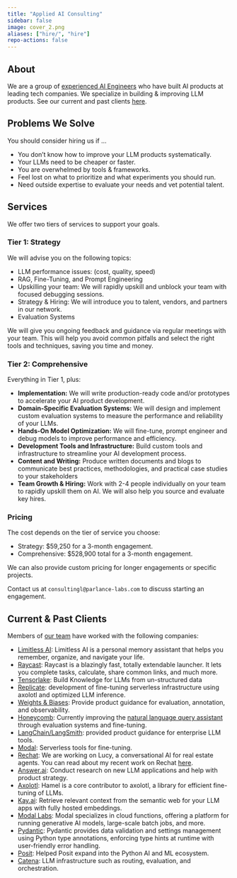 ```yaml
---
title: "Applied AI Consulting"
sidebar: false
image: cover_2.png
aliases: ["hire/", "hire"]
repo-actions: false
---
```


## About

We are a group of [experienced AI Engineers](team.qmd) who have built AI products at leading tech companies.  We specialize in building & improving LLM products. See our current and past clients [here](#current--past-clients).

## Problems We Solve

You should consider hiring us if ...

-   You don’t know how to improve your LLM products systematically.
-   Your LLMs need to be cheaper or faster.
-   You are overwhelmed by tools & frameworks.
-   Feel lost on what to prioritize and what experiments you should run.
-   Need outside expertise to evaluate your needs and vet potential talent.

## Services

We offer two tiers of services to support your goals.

### Tier 1: Strategy

We will advise you on the following topics:

-   LLM performance issues: (cost, quality, speed)
-   RAG, Fine-Tuning, and Prompt Engineering
-   Upskilling your team: We will rapidly upskill and unblock your team with focused debugging sessions.
-   Strategy & Hiring: We will introduce you to talent, vendors, and partners in our network.
-   Evaluation Systems

We will give you ongoing feedback and guidance via regular meetings with your team. This will help you avoid common pitfalls and select the right tools and techniques, saving you time and money. 

### Tier 2: Comprehensive

Everything in Tier 1, plus:

-  **Implementation:** We will write production-ready code and/or prototypes to accelerate your AI product development.
- **Domain-Specific Evaluation Systems:** We will design and implement custom evaluation systems to measure the performance and reliability of your LLMs.
-   **Hands-On Model Optimization:** We will fine-tune, prompt engineer and debug models to improve performance and efficiency.
-  **Development Tools and Infrastructure:** Build custom tools and infrastructure to streamline your AI development process.
-   **Content and Writing:** Produce written documents and blogs to communicate best practices, methodologies, and practical case studies to your stakeholders
-   **Team Growth & Hiring:** Work with 2-4 people individually on your team to rapidly upskill them on AI.  We will also help you source and evaluate key hires.

### Pricing

The cost depends on the tier of service you choose:

- Strategy: $59,250 for a 3-month engagement.
- Comprehensive: $528,900 total for a 3-month engagement.

We can also provide custom pricing for longer engagements or specific projects.

Contact us at `consultingl@parlance-labs.com` to discuss starting an engagement.

## Current & Past Clients

Members of [our team](team.qmd) have worked with the following companies:

- [Limitless AI](http://limitless.ai/): Limitless AI is a personal memory assistant that helps you remember, organize, and navigate your life.
- [Raycast](https://raycast.com/): Raycast is a blazingly fast, totally extendable launcher. It lets you complete tasks, calculate, share common links, and much more.
- [Tensorlake](https://tensorlake.ai/): Build Knowledge for LLMs from un-structured data
-   [Replicate](https://replicate.com/): development of fine-tuning serverless infrastructure using axolotl and optimized LLM inference.
-   [Weights & Biases](https://wandb.ai/site): Provide product guidance for evaluation, annotation, and observability.
-   [Honeycomb](https://www.honeycomb.io/): Currently improving the [natural language query assistant](https://www.honeycomb.io/blog/introducing-query-assistant) through evaluation systems and fine-tuning.
-   [LangChain/LangSmith](https://www.langchain.com): provided product guidance for enterprise LLM tools.
-   [Modal](https://modal.com/): Serverless tools for fine-tuning.
-   [Rechat](https://rechat.com/): We are working on Lucy, a conversational AI for real estate agents. You can read about my recent work on Rechat [here](https://hamel.dev/blog/posts/evals/).
-   [Answer.ai](https://www.answer.ai/): Conduct research on new LLM applications and help with product strategy.
-   [Axolotl](https://github.com/OpenAccess-AI-Collective/axolotl): Hamel is a core contributor to axolotl, a library for efficient fine-tuning of LLMs.
- [Kay.ai](http://kay.ai/): Retrieve relevant context from the semantic web for your LLM apps with fully hosted embeddings.
- [Modal Labs](https://modal.com/): Modal specializes in cloud functions, offering a platform for running generative AI models, large-scale batch jobs, and more.
- [Pydantic](http://pydantic.dev/): Pydantic provides data validation and settings management using Python type annotations, enforcing type hints at runtime with user-friendly error handling.
-   [Posit](https://posit.co/): Helped Posit expand into the Python AI and ML ecosystem.
-   [Catena](https://www.catena.xyz/): LLM infrastructure such as routing, evaluation, and orchestration.
